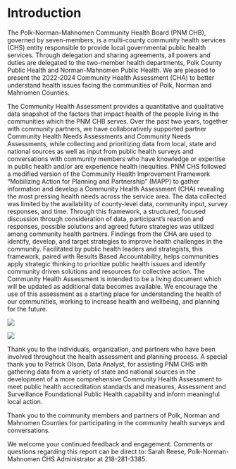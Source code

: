 # Introduction

The Polk-Norman-Mahnomen Community Health Board (PNM CHB), governed by seven-members, is a multi-county community health services (CHS) entity responsible to provide local governmental public health services. Through delegation and sharing agreements, all powers and duties are delegated to the two-member health departments, Polk County Public Health and Norman-Mahnomen Public Health. We are pleased to present the 2022-2024 Community Health Assessment (CHA) to better understand health issues facing the communities of Polk, Norman and Mahnomen Counties.

The Community Health Assessment provides a quantitative and qualitative data snapshot of the factors that impact health of the people living in the communities which the PNM CHB serves. Over the past two years, together with community partners, we have collaboratively supported partner Community Health Needs Assessments and Community Needs Assessments, while collecting and prioritizing data from local, state and national sources as well as input from public health surveys and conversations with community members who have knowledge or expertise in public health and/or are experience health inequities. PNM CHS followed a modified version of the Community Health Improvement Framework "Mobilizing Action for Planning and Partnership" (MAPP) to gather information and develop a Community Health Assessment (CHA) revealing the most pressing health needs across the service area. The data collected was limited by the availability of county-level data, community input, survey responses, and time. Through this framework, a structured, focused discussion through consideration of data, participant's reaction and responses, possible solutions and agreed future strategies was utilized among community health partners. Findings from the CHA are used to identify, develop, and target strategies to improve health challenges in the community. Facilitated by public health leaders and strategists, this framework, paired with Results Based Accountability, helps communities apply strategic thinking to prioritize public health issues and identify community driven solutions and resources for collective action. The Community Health Assessment is intended to be a living document which will be updated as additional data becomes available. We encourage the use of this assessment as a starting place for understanding the health of our communities, working to increase health and wellbeing, and planning for the future.

![](pages/Attachments/Introduction/RBATurningtheCurve.png)

![](pages/Attachments/Introduction/MAPP.png)

Thank you to the individuals, organization, and partners who have been involved throughout the health assessment and planning process. A special thank you to Patrick Olson, Data Analyst, for assisting PNM CHS with gathering data from a variety of state and national sources in the development of a more comprehensive Community Health Assessment to meet public health accreditation standards and measures, Assessment and Surveillance Foundational Public Health capability and inform meaningful local action.

Thank you to the community members and partners of Polk, Norman and Mahnomen Counties for participating in the community health surveys and conversations.

We welcome your continued feedback and engagement. Comments or questions regarding this report can be direct to: Sarah Reese, Polk-Norman-Mahnomen CHS Administrator at 218-281-3385.
